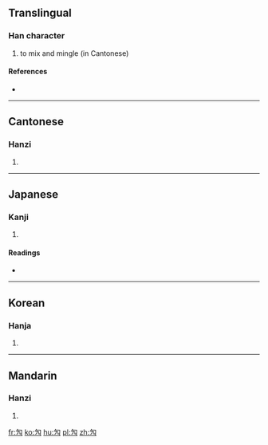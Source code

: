 ==Translingual==

===Han character===
{{Han char|rn=20|rad=勹|as=02|sn=4|four=2742<sub>0</sub>|canj=心大弓 (PKN), X心大弓 (XPKN)|ids=⿹[[勹]][[九]]}}

# to mix and mingle (in Cantonese)

====References====
* {{Han ref|kx=0150.210|dkj=02498|dj=0339.110|hdz=10256.020|uh=52FC|ud=21244|bh=C956|bd=51542}}

----

==Cantonese==

===Hanzi===
{{yue-hanzi|jyut=[[gau1]], [[kau1]]|y=gau1, kau1}}

# {{defn|lang=yue|sort=勹02}}

----

==Japanese==

===Kanji===
{{ja-kanji|grade=|rs=勹02}}

# {{defn|lang=ja|sort=勹02}}

====Readings====
* {{ja-readings|on=[[きゅう]] (kyū), [[く]] (ku)|kun=[[あつめる]] (atsumeru), [[あつまる]] (atsumaru)}}

----

==Korean==

===Hanja===
{{ko-hanja|hangeul=구|rv=gu|mr=ku}}

# {{defn|lang=ko|sort=勹02}}

----

==Mandarin==

===Hanzi===
{{cmn-hanzi|pin=[[jiū]] ([[jiu1]])|wg=chiu<sup>1</sup>}}

# {{defn|lang=cmn|sort=勹02}}

[[fr:勼]]
[[ko:勼]]
[[hu:勼]]
[[pl:勼]]
[[zh:勼]]